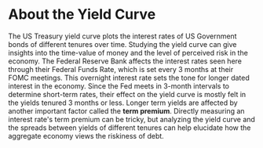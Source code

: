 # About the Yield Curve

The US Treasury yield curve plots the interest rates of US Government bonds of different tenures over time. 
Studying the yield curve can give insights into the time-value of money and the level of perceived risk in the economy. 
The Federal Reserve Bank affects the interest rates seen here through their Federal Funds Rate, which is set every 3 months at their FOMC meetings. 
This overnight interest rate sets the tone for longer dated interest in the economy. 
Since the Fed meets in 3-month intervals to determine short-term rates, their effect on the yield curve is mostly felt in the yields tenured 3 months or less. 
Longer term yields are affected by another important factor called the **term premium**. Directly measuring an interest rate's term premium can be tricky, 
but analyzing the yield curve and the spreads between yields of different tenures can help elucidate how the aggregate economy views the riskiness of debt.

